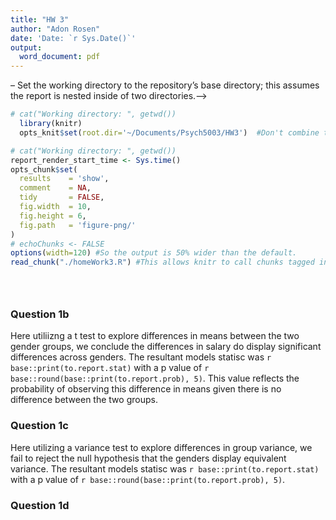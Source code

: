 ```yaml
---
title: "HW 3"
author: "Adon Rosen"
date: 'Date: `r Sys.Date()`'
output:
  word_document: pdf
---
```


--  Set the working directory to the repository's base directory; this assumes the report is nested inside of two directories.-->
```r
# cat("Working directory: ", getwd())
  library(knitr)
  opts_knit$set(root.dir='~/Documents/Psych5003/HW3')  #Don't combine this call with any other chunk -especially one that uses file paths.
```


<!-- Set the report-wide options, and point to the external code file. -->
```r
# cat("Working directory: ", getwd())
report_render_start_time <- Sys.time()
opts_chunk$set(
  results    = 'show',
  comment    = NA,
  tidy       = FALSE,
  fig.width  = 10,
  fig.height = 6,
  fig.path   = 'figure-png/'
)
# echoChunks <- FALSE
options(width=120) #So the output is 50% wider than the default.
read_chunk("./homeWork3.R") #This allows knitr to call chunks tagged in the underlying *.R file.
```

```r
```
```r
```

```r
```

### Question 1b
Here utiliizng a t test to explore differences in means between the two gender groups, we conclude the differences in salary do display significant differences across genders. The resultant models statisc was `r base::print(to.report.stat)` with a p value of `r base::round(base::print(to.report.prob), 5)`. This value reflects the probability of observing this difference in means given there is no difference between the two groups.

### Question 1c
Here utilizing a variance test to explore differences in group variance, we fail to reject the null hypothesis that the genders display equivalent variance. The resultant models statisc was `r base::print(to.report.stat)` with a p value of `r base::round(base::print(to.report.prob), 5)`. 

### Question 1d

